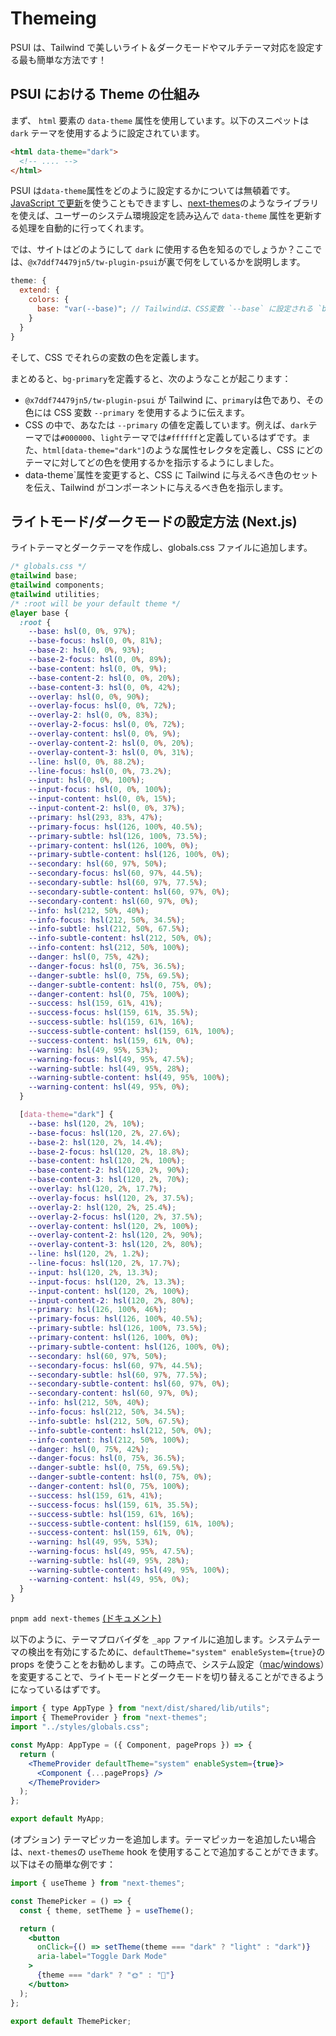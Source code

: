 
<Meta title="Concepts/Themeing" />

# Themeing

PSUI は、Tailwind で美しいライト＆ダークモードやマルチテーマ対応を設定する最も簡単な方法です！

## PSUI における Theme の仕組み

まず、 `html` 要素の `data-theme` 属性を使用しています。以下のスニペットは `dark` テーマを使用するように設定されています。

```html
<html data-theme="dark">
  <!-- .... -->
</html>
```

PSUI は`data-theme`属性をどのように設定するかについては無頓着です。[JavaScript で更新](https://www.w3schools.com/jsref/met_element_setattribute.asp)を使うこともできますし、[next-themes](https://github.com/pacocoursey/next-themes)のようなライブラリを使えば、ユーザーのシステム環境設定を読み込んで `data-theme` 属性を更新する処理を自動的に行ってくれます。

では、サイトはどのようにして `dark` に使用する色を知るのでしょうか？ここでは、`@x7ddf74479jn5/tw-plugin-psui`が裏で何をしているかを説明します。

```js
theme: {
  extend: {
    colors: {
      base: "var(--base)"; // Tailwindは、CSS変数 `--base` に設定される `base` カラーを含むように拡張されています。'--base' はCSSで定義する必要があります。
    }
  }
}
```

そして、CSS でそれらの変数の色を定義します。

まとめると、`bg-primary`を定義すると、次のようなことが起こります：

- `@x7ddf74479jn5/tw-plugin-psui` が Tailwind に、`primary`は色であり、その色には CSS 変数 `--primary` を使用するように伝えます。
- CSS の中で、あなたは `--primary` の値を定義しています。例えば、`dark`テーマでは`#000000`、`light`テーマでは`#ffffff`と定義しているはずです。また、`html[data-theme="dark"]`のような属性セレクタを定義し、CSS にどのテーマに対してどの色を使用するかを指示するようにしました。
- data-theme`属性を変更すると、CSS に Tailwind に与えるべき色のセットを伝え、Tailwind がコンポーネントに与えるべき色を指示します。

## ライトモード/ダークモードの設定方法 (Next.js)

ライトテーマとダークテーマを作成し、globals.css ファイルに追加します。

```css
/* globals.css */
@tailwind base;
@tailwind components;
@tailwind utilities;
/* :root will be your default theme */
@layer base {
  :root {
    --base: hsl(0, 0%, 97%);
    --base-focus: hsl(0, 0%, 81%);
    --base-2: hsl(0, 0%, 93%);
    --base-2-focus: hsl(0, 0%, 89%);
    --base-content: hsl(0, 0%, 9%);
    --base-content-2: hsl(0, 0%, 20%);
    --base-content-3: hsl(0, 0%, 42%);
    --overlay: hsl(0, 0%, 90%);
    --overlay-focus: hsl(0, 0%, 72%);
    --overlay-2: hsl(0, 0%, 83%);
    --overlay-2-focus: hsl(0, 0%, 72%);
    --overlay-content: hsl(0, 0%, 9%);
    --overlay-content-2: hsl(0, 0%, 20%);
    --overlay-content-3: hsl(0, 0%, 31%);
    --line: hsl(0, 0%, 88.2%);
    --line-focus: hsl(0, 0%, 73.2%);
    --input: hsl(0, 0%, 100%);
    --input-focus: hsl(0, 0%, 100%);
    --input-content: hsl(0, 0%, 15%);
    --input-content-2: hsl(0, 0%, 37%);
    --primary: hsl(293, 83%, 47%);
    --primary-focus: hsl(126, 100%, 40.5%);
    --primary-subtle: hsl(126, 100%, 73.5%);
    --primary-content: hsl(126, 100%, 0%);
    --primary-subtle-content: hsl(126, 100%, 0%);
    --secondary: hsl(60, 97%, 50%);
    --secondary-focus: hsl(60, 97%, 44.5%);
    --secondary-subtle: hsl(60, 97%, 77.5%);
    --secondary-subtle-content: hsl(60, 97%, 0%);
    --secondary-content: hsl(60, 97%, 0%);
    --info: hsl(212, 50%, 40%);
    --info-focus: hsl(212, 50%, 34.5%);
    --info-subtle: hsl(212, 50%, 67.5%);
    --info-subtle-content: hsl(212, 50%, 0%);
    --info-content: hsl(212, 50%, 100%);
    --danger: hsl(0, 75%, 42%);
    --danger-focus: hsl(0, 75%, 36.5%);
    --danger-subtle: hsl(0, 75%, 69.5%);
    --danger-subtle-content: hsl(0, 75%, 0%);
    --danger-content: hsl(0, 75%, 100%);
    --success: hsl(159, 61%, 41%);
    --success-focus: hsl(159, 61%, 35.5%);
    --success-subtle: hsl(159, 61%, 16%);
    --success-subtle-content: hsl(159, 61%, 100%);
    --success-content: hsl(159, 61%, 0%);
    --warning: hsl(49, 95%, 53%);
    --warning-focus: hsl(49, 95%, 47.5%);
    --warning-subtle: hsl(49, 95%, 28%);
    --warning-subtle-content: hsl(49, 95%, 100%);
    --warning-content: hsl(49, 95%, 0%);
  }

  [data-theme="dark"] {
    --base: hsl(120, 2%, 10%);
    --base-focus: hsl(120, 2%, 27.6%);
    --base-2: hsl(120, 2%, 14.4%);
    --base-2-focus: hsl(120, 2%, 18.8%);
    --base-content: hsl(120, 2%, 100%);
    --base-content-2: hsl(120, 2%, 90%);
    --base-content-3: hsl(120, 2%, 70%);
    --overlay: hsl(120, 2%, 17.7%);
    --overlay-focus: hsl(120, 2%, 37.5%);
    --overlay-2: hsl(120, 2%, 25.4%);
    --overlay-2-focus: hsl(120, 2%, 37.5%);
    --overlay-content: hsl(120, 2%, 100%);
    --overlay-content-2: hsl(120, 2%, 90%);
    --overlay-content-3: hsl(120, 2%, 80%);
    --line: hsl(120, 2%, 1.2%);
    --line-focus: hsl(120, 2%, 17.7%);
    --input: hsl(120, 2%, 13.3%);
    --input-focus: hsl(120, 2%, 13.3%);
    --input-content: hsl(120, 2%, 100%);
    --input-content-2: hsl(120, 2%, 80%);
    --primary: hsl(126, 100%, 46%);
    --primary-focus: hsl(126, 100%, 40.5%);
    --primary-subtle: hsl(126, 100%, 73.5%);
    --primary-content: hsl(126, 100%, 0%);
    --primary-subtle-content: hsl(126, 100%, 0%);
    --secondary: hsl(60, 97%, 50%);
    --secondary-focus: hsl(60, 97%, 44.5%);
    --secondary-subtle: hsl(60, 97%, 77.5%);
    --secondary-subtle-content: hsl(60, 97%, 0%);
    --secondary-content: hsl(60, 97%, 0%);
    --info: hsl(212, 50%, 40%);
    --info-focus: hsl(212, 50%, 34.5%);
    --info-subtle: hsl(212, 50%, 67.5%);
    --info-subtle-content: hsl(212, 50%, 0%);
    --info-content: hsl(212, 50%, 100%);
    --danger: hsl(0, 75%, 42%);
    --danger-focus: hsl(0, 75%, 36.5%);
    --danger-subtle: hsl(0, 75%, 69.5%);
    --danger-subtle-content: hsl(0, 75%, 0%);
    --danger-content: hsl(0, 75%, 100%);
    --success: hsl(159, 61%, 41%);
    --success-focus: hsl(159, 61%, 35.5%);
    --success-subtle: hsl(159, 61%, 16%);
    --success-subtle-content: hsl(159, 61%, 100%);
    --success-content: hsl(159, 61%, 0%);
    --warning: hsl(49, 95%, 53%);
    --warning-focus: hsl(49, 95%, 47.5%);
    --warning-subtle: hsl(49, 95%, 28%);
    --warning-subtle-content: hsl(49, 95%, 100%);
    --warning-content: hsl(49, 95%, 0%);
  }
}
```

`pnpm add next-themes` [(ドキュメント)](https://github.com/pacocoursey/next-themes)

以下のように、テーマプロバイダを `_app` ファイルに追加します。システムテーマの検出を有効にするために、`defaultTheme="system" enableSystem={true}`の props を使うことをお勧めします。この時点で、システム設定（[mac](https://support.apple.com/guide/mac-help/use-a-light-or-dark-appearance-mchl52e1c2d2/mac)/[windows](https://support.microsoft.com/en-us/windows/change-colors-in-windows-d26ef4d6-819a-581c-1581-493cfcc005fe)）を変更することで、ライトモードとダークモードを切り替えることができるようになっているはずです。

```jsx
import { type AppType } from "next/dist/shared/lib/utils";
import { ThemeProvider } from "next-themes";
import "../styles/globals.css";

const MyApp: AppType = ({ Component, pageProps }) => {
  return (
    <ThemeProvider defaultTheme="system" enableSystem={true}>
      <Component {...pageProps} />
    </ThemeProvider>
  );
};

export default MyApp;
```

(オプション) テーマピッカーを追加します。テーマピッカーを追加したい場合は、`next-themes`の `useTheme` hook を使用することで追加することができます。以下はその簡単な例です：

```jsx
import { useTheme } from "next-themes";

const ThemePicker = () => {
  const { theme, setTheme } = useTheme();

  return (
    <button
      onClick={() => setTheme(theme === "dark" ? "light" : "dark")}
      aria-label="Toggle Dark Mode"
    >
      {theme === "dark" ? "🌞" : "🌙"}
    </button>
  );
};

export default ThemePicker;
```
